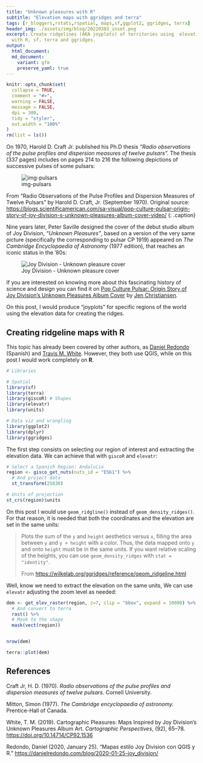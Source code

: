 ```yaml
---
title: "Unknown pleasures with R"
subtitle: "Elevation maps with ggridges and terra"
tags: [r_bloggers,rstats,rspatial, maps,sf,ggplot2, ggridges, terra]
header_img: ./assets/img/blog/20220303_inset.png
excerpt: Create ridgelines (AKA joyplots) of territories using  elevation data
  with R, sf, terra and ggridges.
output:
  html_document:
  md_document:
    variant: gfm
    preserve_yaml: true
---
```


```r
knitr::opts_chunk$set(
  collapse = TRUE,
  comment = "#>",
  warning = FALSE,
  message = FALSE,
  dpi = 300,
  tidy = "styler",
  out.width = "100%"
)
rm(list = ls())
```

On 1970, Harold D. Craft Jr. published his Ph.D thesis *"Radio observations of
the pulse profiles and dispersion measures of twelve pulsars".* The thesis (337
pages) includes on pages 214 to 216 the following depictions of successive
pulses of some pulsars:

![img-pulsars](https://static.scientificamerican.com/blogs/assets/sa-visual/Image/pulsar_trio.jpg)

From "Radio Observations of the Pulse Profiles and
Dispersion Measures of Twelve Pulsars" by Harold D. Craft, Jr. (September 1970).
Original source: <https://blogs.scientificamerican.com/sa-visual/pop-culture-pulsar-origin-story-of-joy-division-s-unknown-pleasures-album-cover-video/>
{: .caption}


Nine years later, Peter Saville designed the cover of the debut studio album of
Joy Division, *"Unknown Pleasures"*, based on a version of the very same picture
(specifically the corresponding to pulsar CP 1919) appeared on *The Cambridge
Encyclopaedia of Astronomy* (1977 edition), that reaches an iconic status in the
'80s:

![Joy Division - Unknown pleasure cover](https://upload.wikimedia.org/wikipedia/en/7/70/Unknown_Pleasures_Joy_Division_LP_sleeve.jpg)

If you are interested on knowing more about this fascinating history of science
and design you can find it on [Pop Culture Pulsar: Origin Story of Joy
Division's Unknown Pleasures Album
Cover](https://blogs.scientificamerican.com/sa-visual/pop-culture-pulsar-origin-story-of-joy-division-s-unknown-pleasures-album-cover-video/)
by [Jen
Christiansen](https://www.scientificamerican.com/author/jen-christiansen/).

On this post, I would produce "joyplots" for specific regions of the world using
the elevation data for creating the ridges.

## Creating ridgeline maps with **R**

This topic has already been covered by other authors, as [Daniel
Redondo](https://danielredondo.com/blog/2020-01-25-joy_division/) (Spanish) and
[Travis M.
White](https://cartographicperspectives.org/index.php/journal/article/view/1536/1726).
However, they both use QGIS, while on this post I would work completely on
**R**.

```r

# Libraries

# Spatial
library(sf)
library(terra)
library(giscoR) # Shapes
library(elevatr)
library(units)

# Data viz and wrangling
library(ggplot2)
library(dplyr)
library(ggridges)

```

The first step consists on selecting our region of interest and extracting the
elevation data. We can achieve that with `giscoR` and `elevatr`:

```r

# Select a Spanish Region: Andalucia
region <- gisco_get_nuts(nuts_id = "ES61") %>%
  # And project data
  st_transform(25830)

# Units of projection
st_crs(region)$units


```

On this post I would use `geom_ridgline()` instead of `geom_density_ridges()`.
For that reason, it is needed that both the coordinates and the elevation are
set in the same units:

> Plots the sum of the `y` and `height` aesthetics versus `x`, filling the area
> between `y` and `y + height` with a color. Thus, the data mapped onto `y` and
> onto `height` must be in the same units. If you want relative scaling of the
> heights, you can use `geom_density_ridges` with `stat = "identity"`.
>
> From <https://wilkelab.org/ggridges/reference/geom_ridgeline.html>

Well, know we need to extract the elevation on the same units, We can use
`elevatr` adjusting the zoom level as needed:

```r

dem <- get_elev_raster(region, z=7, clip = "bbox", expand = 10000) %>%
  # And convert to terra
  rast() %>%
  # Mask to the shape
  mask(vect(region))


nrow(dem)

terra::plot(dem)


```

## References

Craft Jr, H. D. (1970). *Radio observations of the pulse profiles and dispersion
measures of twelve pulsars.* Cornell University.

Mitton, Simon (1977). *The Cambridge encyclopaedia of astronomy.* Prentice-Hall
of Canada.

White, T. M. (2019). Cartographic Pleasures: Maps Inspired by Joy Division's
Unknown Pleasures Album Art. *Cartographic Perspectives*, (92), 65--78.
<https://doi.org/10.14714/CP92.1536>

Redondo, Daniel (2020, January 25). "Mapas estilo Joy Division con QGIS y R."
<https://danielredondo.com/blog/2020-01-25-joy_division/>
